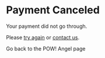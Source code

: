 # Payment Canceled

Your payment did not go through.

Please [try again](/angels) or
[contact us](mailto://pow@raae.codes).

<ButtonLink href="/angels">
  Go back to the POW! Angel page
</ButtonLink>
